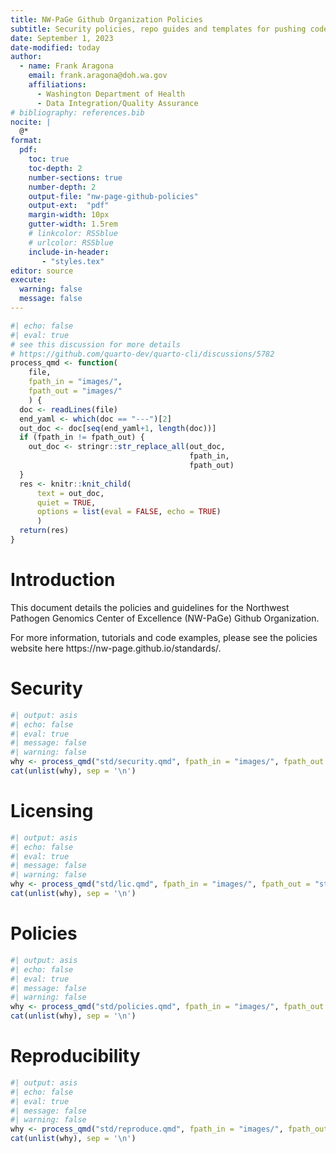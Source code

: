 ```yaml
---
title: NW-PaGe Github Organization Policies
subtitle: Security policies, repo guides and templates for pushing code to the Github Org
date: September 1, 2023
date-modified: today
author: 
  - name: Frank Aragona
    email: frank.aragona@doh.wa.gov
    affiliations:
      - Washington Department of Health
      - Data Integration/Quality Assurance
# bibliography: references.bib
nocite: |
  @*
format:
  pdf:
    toc: true
    toc-depth: 2
    number-sections: true
    number-depth: 2
    output-file: "nw-page-github-policies"
    output-ext:  "pdf"
    margin-width: 10px
    gutter-width: 1.5rem
    # linkcolor: RSSblue
    # urlcolor: RSSblue
    include-in-header:
       - "styles.tex"
editor: source
execute: 
  warning: false
  message: false
---
```


```r
#| echo: false
#| eval: true
# see this discussion for more details
# https://github.com/quarto-dev/quarto-cli/discussions/5782
process_qmd <- function(
    file,
    fpath_in = "images/",
    fpath_out = "images/"
    ) {
  doc <- readLines(file)
  end_yaml <- which(doc == "---")[2]
  out_doc <- doc[seq(end_yaml+1, length(doc))]
  if (fpath_in != fpath_out) {
    out_doc <- stringr::str_replace_all(out_doc,
                                        fpath_in,
                                        fpath_out)
  }
  res <- knitr::knit_child(
      text = out_doc,
      quiet = TRUE,
      options = list(eval = FALSE, echo = TRUE)
      )
  return(res)
}
```

# Introduction

This document details the policies and guidelines for the Northwest Pathogen Genomics Center of Excellence (NW-PaGe) Github Organization. 

For more information, tutorials and code examples, please see the policies website here https://nw-page.github.io/standards/.

<!-- remove the intro to site chunk for pdf
```r
#| output: asis
#| echo: false
#| eval: true
#| message: false
#| warning: false
idx <- process_qmd("index.qmd")
cat(unlist(idx), sep = '\n')
```
-->

# Security

```r
#| output: asis
#| echo: false
#| eval: true
#| message: false
#| warning: false
why <- process_qmd("std/security.qmd", fpath_in = "images/", fpath_out = "std/images/")
cat(unlist(why), sep = '\n')
```

# Licensing

```r
#| output: asis
#| echo: false
#| eval: true
#| message: false
#| warning: false
why <- process_qmd("std/lic.qmd", fpath_in = "images/", fpath_out = "std/images/")
cat(unlist(why), sep = '\n')
```

# Policies

```r
#| output: asis
#| echo: false
#| eval: true
#| message: false
#| warning: false
why <- process_qmd("std/policies.qmd", fpath_in = "images/", fpath_out = "std/images/")
cat(unlist(why), sep = '\n')
```

# Reproducibility

```r
#| output: asis
#| echo: false
#| eval: true
#| message: false
#| warning: false
why <- process_qmd("std/reproduce.qmd", fpath_in = "images/", fpath_out = "std/images/")
cat(unlist(why), sep = '\n')
```

